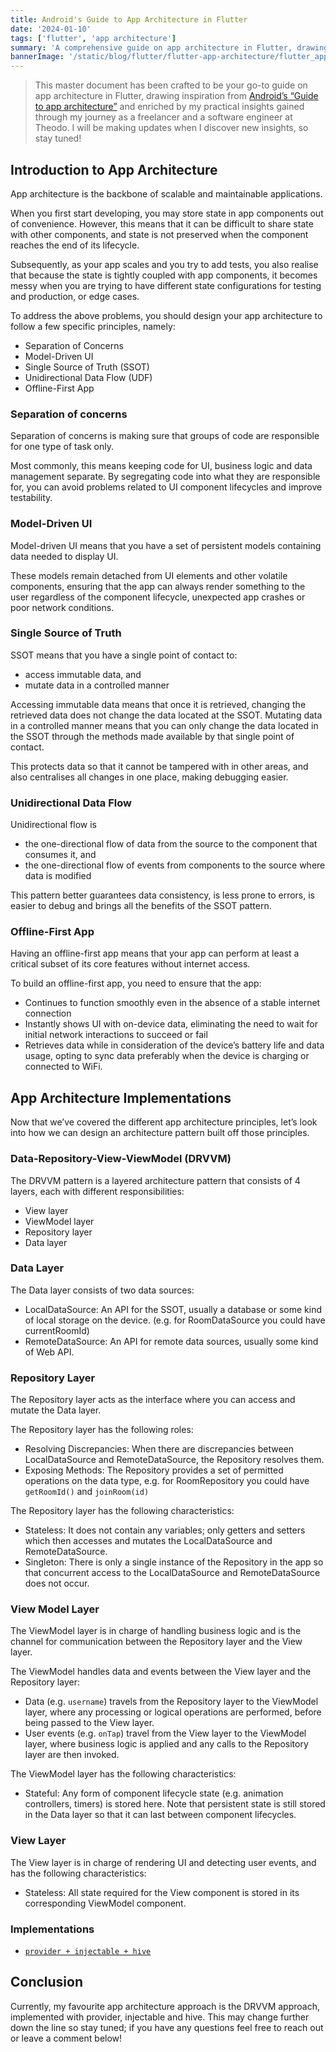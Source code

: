 ```yaml
---
title: Android's Guide to App Architecture in Flutter
date: '2024-01-10'
tags: ['flutter', 'app architecture']
summary: 'A comprehensive guide on app architecture in Flutter, drawing inspiration from Android’s “Guide to app architecture” and enriched by my practical insights gained through my journey as a freelancer and a software engineer at Theodo.'
bannerImage: '/static/blog/flutter/flutter-app-architecture/flutter_app_architecture.webp'
---
```


> This master document has been crafted to be your go-to guide on app architecture in Flutter, drawing inspiration from [Android’s “Guide to app architecture”](https://developer.android.com/topic/architecture) and enriched by my practical insights gained through my journey as a freelancer and a software engineer at Theodo. I will be making updates when I discover new insights, so stay tuned!

## Introduction to App Architecture
App architecture is the backbone of scalable and maintainable applications.

When you first start developing, you may store state in app components out of convenience. However, this means that it can be difficult to share state with other components, and state is not preserved when the component reaches the end of its lifecycle.

Subsequently, as your app scales and you try to add tests, you also realise that because the state is tightly coupled with app components, it becomes messy when you are trying to have different state configurations for testing and production, or edge cases.

To address the above problems, you should design your app architecture to follow a few specific principles, namely:

- Separation of Concerns
- Model-Driven UI
- Single Source of Truth (SSOT)
- Unidirectional Data Flow (UDF)
- Offline-First App

### Separation of concerns

Separation of concerns is making sure that groups of code are responsible for one type of task only.

Most commonly, this means keeping code for UI, business logic and data management separate. By segregating code into what they are responsible for, you can avoid problems related to UI component lifecycles and improve testability.

### Model-Driven UI


Model-driven UI means that you have a set of persistent models containing data needed to display UI.

These models remain detached from UI elements and other volatile components, ensuring that the app can always render something to the user regardless of the component lifecycle, unexpected app crashes or poor network conditions.

### Single Source of Truth


SSOT means that you have a single point of contact to:

- access immutable data, and
- mutate data in a controlled manner

Accessing immutable data means that once it is retrieved, changing the retrieved data does not change the data located at the SSOT. Mutating data in a controlled manner means that you can only change the data located in the SSOT through the methods made available by that single point of contact.

This protects data so that it cannot be tampered with in other areas, and also centralises all changes in one place, making debugging easier.

### Unidirectional Data Flow

Unidirectional flow is
- the one-directional flow of data from the source to the component that consumes it, and
- the one-directional flow of events from components to the source where data is modified

This pattern better guarantees data consistency, is less prone to errors, is easier to debug and brings all the benefits of the SSOT pattern.

### Offline-First App


Having an offline-first app means that your app can perform at least a critical subset of its core features without internet access.

To build an offline-first app, you need to ensure that the app:

- Continues to function smoothly even in the absence of a stable internet connection
- Instantly shows UI with on-device data, eliminating the need to wait for initial network interactions to succeed or fail
- Retrieves data while in consideration of the device’s battery life and data usage, opting to sync data preferably when the device is charging or connected to WiFi.

## App Architecture Implementations

Now that we’ve covered the different app architecture principles, let’s look into how we can design an architecture pattern built off those principles.

### Data-Repository-View-ViewModel (DRVVM)
<ImageAtom src="/static/blog/flutter/flutter-app-architecture/drvvm.webp" caption="Data-Repository-View-ViewModel Architecture based off Android App Architecture" source="https://developer.android.com/topic/architecture"/>

The DRVVM pattern is a layered architecture pattern that consists of 4 layers, each with different responsibilities:

- View layer
- ViewModel layer
- Repository layer
- Data layer
### Data Layer

The Data layer consists of two data sources:

- LocalDataSource: An API for the SSOT, usually a database or some kind of local storage on the device. (e.g. for RoomDataSource you could have currentRoomId)
- RemoteDataSource: An API for remote data sources, usually some kind of Web API.

### Repository Layer

The Repository layer acts as the interface where you can access and mutate the Data layer.

The Repository layer has the following roles:

- Resolving Discrepancies: When there are discrepancies between LocalDataSource and RemoteDataSource, the Repository resolves them.
- Exposing Methods: The Repository provides a set of permitted operations on the data type, e.g. for RoomRepository you could have `getRoomId()` and `joinRoom(id)`

The Repository layer has the following characteristics:

- Stateless: It does not contain any variables; only getters and setters which then accesses and mutates the LocalDataSource and RemoteDataSource.
- Singleton: There is only a single instance of the Repository in the app so that concurrent access to the LocalDataSource and RemoteDataSource does not occur.

### View Model Layer

The ViewModel layer is in charge of handling business logic and is the channel for communication between the Repository layer and the View layer.

The ViewModel handles data and events between the View layer and the Repository layer:

- Data (e.g. `username`) travels from the Repository layer to the ViewModel layer, where any processing or logical operations are performed, before being passed to the View layer.
- User events (e.g. `onTap`) travel from the View layer to the ViewModel layer, where business logic is applied and any calls to the Repository layer are then invoked.

The ViewModel layer has the following characteristics:

- Stateful: Any form of component lifecycle state (e.g. animation controllers, timers) is stored here. Note that persistent state is still stored in the Data layer so that it can last between component lifecycles.

### View Layer

The View layer is in charge of rendering UI and detecting user events, and has the following characteristics:

- Stateless: All state required for the View component is stored in its corresponding ViewModel component.

### Implementations

- [`provider + injectable + hive`](./implementing-the-drvvm-architecture-in-flutter)

## Conclusion

Currently, my favourite app architecture approach is the DRVVM approach, implemented with provider, injectable and hive. This may change further down the line so stay tuned; if you have any questions feel free to reach out or leave a comment below!